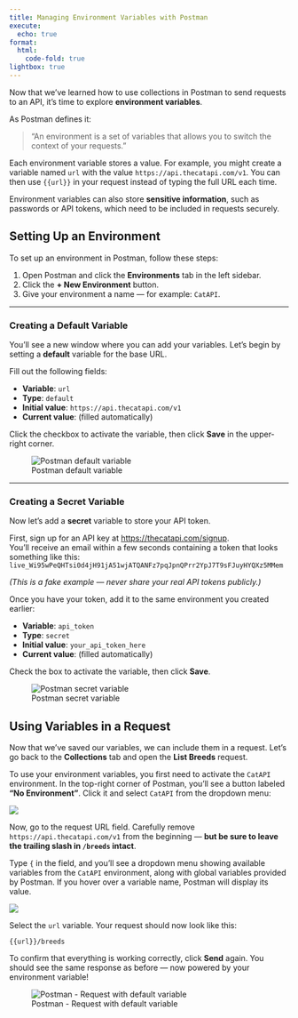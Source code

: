 ```yaml
---
title: Managing Environment Variables with Postman
execute:
  echo: true
format:
  html:
    code-fold: true
lightbox: true
---
```


Now that we’ve learned how to use collections in Postman to send requests to an API, it's time to explore **environment variables**.

As Postman defines it:

> “An environment is a set of variables that allows you to switch the context of your requests.”

Each environment variable stores a value. For example, you might create a variable named `url` with the value `https://api.thecatapi.com/v1`. You can then use `{{url}}` in your request instead of typing the full URL each time.

Environment variables can also store **sensitive information**, such as passwords or API tokens, which need to be included in requests securely.

## Setting Up an Environment

To set up an environment in Postman, follow these steps:

1. Open Postman and click the **Environments** tab in the left sidebar.
2. Click the **+ New Environment** button.
3. Give your environment a name — for example: `CatAPI`.

---

### Creating a Default Variable

You’ll see a new window where you can add your variables. Let’s begin by setting a **default** variable for the base URL.

Fill out the following fields:

- **Variable**: `url`  
- **Type**: `default`  
- **Initial value**: `https://api.thecatapi.com/v1`  
- **Current value**: (filled automatically)

Click the checkbox to activate the variable, then click **Save** in the upper-right corner.

![Postman default variable](/static/imgs/postman-default-var.png)

---

### Creating a Secret Variable

Now let’s add a **secret** variable to store your API token.

First, sign up for an API key at [https://thecatapi.com/signup](https://thecatapi.com/signup).  
You’ll receive an email within a few seconds containing a token that looks something like this:  
`live_Wi95wPeQHTsi0d4jH91jA51wjATQANFz7pqJpnQPrr2YpJ7T9sFJuyHYQXz5MMem`

*(This is a fake example — never share your real API tokens publicly.)*

Once you have your token, add it to the same environment you created earlier:

- **Variable**: `api_token`  
- **Type**: `secret`  
- **Initial value**: `your_api_token_here`  
- **Current value**: (filled automatically)

Check the box to activate the variable, then click **Save**.

![Postman secret variable](/static/imgs/postman-secret-var.png)

## Using Variables in a Request

Now that we’ve saved our variables, we can include them in a request. Let’s go back to the **Collections** tab and open the **List Breeds** request.

To use your environment variables, you first need to activate the `CatAPI` environment. In the top-right corner of Postman, you’ll see a button labeled **"No Environment"**. Click it and select `CatAPI` from the dropdown menu:

![](/static/imgs/postman-env-select.png)

Now, go to the request URL field. Carefully remove `https://api.thecatapi.com/v1` from the beginning — **but be sure to leave the trailing slash in `/breeds` intact**.

Type `{` in the field, and you’ll see a dropdown menu showing available variables from the `CatAPI` environment, along with global variables provided by Postman. If you hover over a variable name, Postman will display its value.

![](/static/imgs/postman-variables-request.png)

Select the `url` variable. Your request should now look like this:

 `{{url}}/breeds`
 
To confirm that everything is working correctly, click **Send** again. You should see the same response as before — now powered by your environment variable!

![Postman - Request with default variable](/static/imgs/postman-request-with-variable.png)

